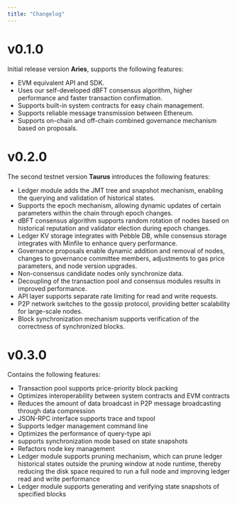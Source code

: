 ```yaml
---
title: "Changelog"
---
```


# v0.1.0
Initial release version **Aries**, supports the following features:
- EVM equivalent API and SDK.
- Uses our self-developed dBFT consensus algorithm, higher performance and faster transaction confirmation.
- Supports built-in system contracts for easy chain management.
- Supports reliable message transmission between Ethereum.
- Supports on-chain and off-chain combined governance mechanism based on proposals.

# v0.2.0
The second testnet version **Taurus** introduces the following features:
- Ledger module adds the JMT tree and snapshot mechanism, enabling the querying and validation of historical states.
- Supports the epoch mechanism, allowing dynamic updates of certain parameters within the chain through epoch changes.
- dBFT consensus algorithm supports random rotation of nodes based on historical reputation and validator election during epoch changes.
- Ledger KV storage integrates with Pebble DB, while consensus storage integrates with Minfile to enhance query performance.
- Governance proposals enable dynamic addition and removal of nodes, changes to governance committee members, adjustments to gas price parameters, and node version upgrades.
- Non-consensus candidate nodes only synchronize data.
- Decoupling of the transaction pool and consensus modules results in improved performance.
- API layer supports separate rate limiting for read and write requests.
- P2P network switches to the gossip protocol, providing better scalability for large-scale nodes.
- Block synchronization mechanism supports verification of the correctness of synchronized blocks.

# v0.3.0
Contains the following features:
- Transaction pool supports price-priority block packing
- Optimizes interoperability between system contracts and EVM contracts
- Reduces the amount of data broadcast in P2P message broadcasting through data compression
- JSON-RPC interface supports trace and txpool
- Supports ledger management command line
- Optimizes the performance of query-type api
- supports synchronization mode based on state snapshots
- Refactors node key management
- Ledger module supports pruning mechanism, which can prune ledger historical states outside the pruning window at node runtime, thereby reducing the disk space required to run a full node and improving ledger read and write performance
- Ledger module supports generating and verifying state snapshots of specified blocks